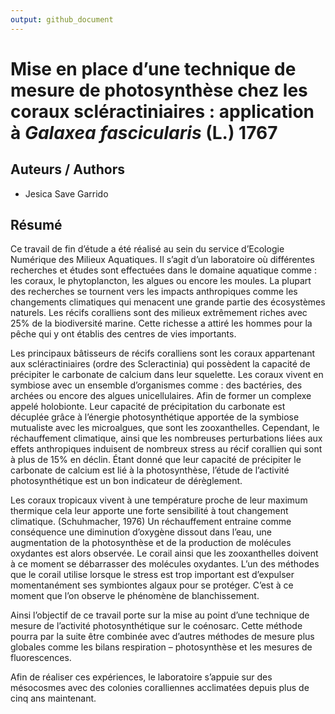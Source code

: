 ```yaml
---
output: github_document
---
```




# Mise en place d’une technique de mesure de photosynthèse chez les coraux scléractiniaires : application à *Galaxea fascicularis* (L.) 1767 

## Auteurs / Authors

- Jesica Save Garrido

## Résumé

Ce travail de fin d’étude a été réalisé au sein du service d’Ecologie Numérique des Milieux Aquatiques. Il s’agit d’un laboratoire où différentes recherches et études sont effectuées dans le domaine aquatique comme : les coraux, le phytoplancton, les algues ou encore les moules. La plupart des recherches se tournent vers les impacts anthropiques comme les changements climatiques qui menacent une grande partie des écosystèmes naturels.
Les récifs coralliens sont des milieux extrêmement riches avec 25% de la biodiversité marine. Cette richesse a attiré les hommes pour la pêche qui y ont établis des centres de vies importants.

Les principaux bâtisseurs de récifs coralliens sont les coraux appartenant aux scléractiniaires (ordre des Scleractinia) qui possèdent la capacité de précipiter le carbonate de calcium dans leur squelette. Les coraux vivent en symbiose avec un ensemble d’organismes comme : des bactéries, des archées ou encore des algues unicellulaires. Afin de former un complexe appelé holobionte. Leur capacité de précipitation du carbonate est décuplée grâce à l’énergie photosynthétique apportée de la symbiose mutualiste avec les microalgues, que sont les zooxanthelles. Cependant, le réchauffement climatique, ainsi que les nombreuses perturbations liées aux effets anthropiques induisent de nombreux stress au récif corallien qui sont à plus de 15% en déclin. Étant donné que leur capacité de précipiter le carbonate de calcium est lié à la photosynthèse, l’étude de l’activité photosynthétique est un bon indicateur de dérèglement.

Les coraux tropicaux vivent à une température proche de leur maximum thermique cela leur apporte une forte sensibilité à tout changement climatique. (Schuhmacher, 1976) Un réchauffement entraine comme conséquence une diminution d’oxygène dissout dans l’eau, une augmentation de la photosynthèse et de la production de molécules oxydantes est alors observée. Le corail ainsi que les zooxanthelles doivent à ce moment se débarrasser des molécules oxydantes. L’un des méthodes que le corail utilise lorsque le stress est trop important est d’expulser momentanément ses symbiontes algaux pour se protéger. C’est à ce moment que l’on observe le phénomène de blanchissement.

Ainsi l’objectif de ce travail porte sur la mise au point d’une technique de mesure de l’activité photosynthétique sur le coénosarc. Cette méthode pourra par la suite être combinée avec d’autres méthodes de mesure plus globales comme les bilans respiration – photosynthèse et les mesures de fluorescences.

Afin de réaliser ces expériences, le laboratoire s’appuie sur des mésocosmes avec des colonies coralliennes acclimatées depuis plus de cinq ans maintenant.
